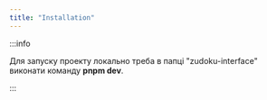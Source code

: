 ```yaml
---
title: "Installation"
---
```


:::info

Для запуску проекту локально треба в папці "zudoku-interface" виконати команду **pnpm dev**.

:::
